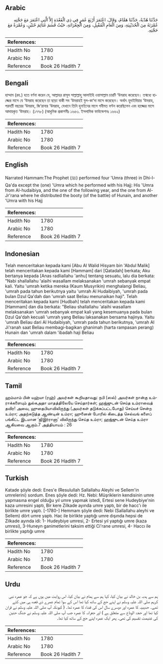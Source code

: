 ## Arabic


<div dir="rtl" lang="ar" style={{fontSize:'larger',backgroundColor:'#f8f9fa',padding:20}}>
حَدَّثَنَا هُدْبَةُ، حَدَّثَنَا هَمَّامٌ، وَقَالَ، اعْتَمَرَ أَرْبَعَ عُمَرٍ فِي ذِي الْقَعْدَةِ إِلاَّ الَّتِي اعْتَمَرَ مَعَ حَجَّتِهِ عُمْرَتَهُ مِنَ الْحُدَيْبِيَةِ، وَمِنَ الْعَامِ الْمُقْبِلِ، وَمِنَ الْجِعْرَانَةِ، حَيْثُ قَسَمَ غَنَائِمَ حُنَيْنٍ، وَعُمْرَةً مَعَ حَجَّتِهِ‏.‏
</div>
<div style={{backgroundColor:'#f8f9fa',padding:20, marginBottom: 10}}><table> <thead> <tr> <th>References:</th> <th></th> </tr> </thead> <tbody><tr><td>Hadith No</td><td>1780</td></tr><tr><td>Arabic No</td><td>1780</td></tr><tr><td>Reference</td><td>Book 26 Hadith 7</td></tr></tbody></table></div>

## Bengali


<div dir="ltr" lang="bn" style={{fontSize:'larger',backgroundColor:'#f8f9fa',padding:20}}>
হাম্মাম (রহ.) হতে বর্ণনা করেন যে, আল্লাহর রাসূল সাল্লাল্লাহু আলাইহি ওয়াসাল্লাম চারটি ‘উমরাহ করেছেন। তন্মধ্যে হাজ্জের মাসে যে ‘উমরাহ করেছেন তা ছাড়া বাকী সব ‘উমরাহই যুল-কা‘দা মাসে করেছেন। অর্থাৎ হুদাইবিয়ার ‘উমরাহ, পরবর্তী বছরের ‘উমরাহ, জি‘রানার ‘উমরাহ, যেখানে তিনি হুনাইনের মালে গনীমত বণ্টন করেছিলেন এবং হাজ্জের মাসে আদায়কৃত ‘উমরাহ। (১৭৭৮) (আধুনিক প্রকাশনীঃ ১৬৫৩. ইসলামিক ফাউন্ডেশনঃ ১৬৬২)
</div>
<div style={{backgroundColor:'#f8f9fa',padding:20, marginBottom: 10}}><table> <thead> <tr> <th>References:</th> <th></th> </tr> </thead> <tbody><tr><td>Hadith No</td><td>1780</td></tr><tr><td>Arabic No</td><td>1780</td></tr><tr><td>Reference</td><td>Book 26 Hadith 7</td></tr></tbody></table></div>

## English


<div dir="ltr" lang="en" style={{fontSize:'larger',backgroundColor:'#f8f9fa',padding:20}}>
Narrated Hammam:The Prophet (ﷺ) performed four 'Umra (three) in Dhi-l-Qa'da except the (one) 'Umra which he performed with his Hajj: His 'Umra from Al-hudaibiya, and the one of the following year, and the one from Al- Jr'rana where he distributed the booty (of the battle) of Hunain, and another 'Umra with his Hajj
</div>
<div style={{backgroundColor:'#f8f9fa',padding:20, marginBottom: 10}}><table> <thead> <tr> <th>References:</th> <th></th> </tr> </thead> <tbody><tr><td>Hadith No</td><td>1780</td></tr><tr><td>Arabic No</td><td>1780</td></tr><tr><td>Reference</td><td>Book 26 Hadith 7</td></tr></tbody></table></div>

## Indonesian


<div dir="ltr" lang="id" style={{fontSize:'larger',backgroundColor:'#f8f9fa',padding:20}}>
Telah menceritakan kepada kami [Abu Al Walid Hisyam bin 'Abdul Malik] telah menceritakan kepada kami [Hammam] dari [Qatadah] berkata; Aku bertanya kepada [Anas radliallahu 'anhu] tentang sesuatu, lalu dia berkata: "Nabi shallallahu 'alaihi wasallam melaksanakan 'umrah sebanyak empat kali. Yaitu 'umrah ketika mereka (Kaum Musyrikin) menghalangi Beliau, 'umrah pada tahun berikutnya yaitu 'umrah Al Hudaibiyah, 'umrah pada bulan Dzul Qa'dah dan 'umrah saat Beliau menunaikan haji". Telah menceritakan kepada kami [Hudbah] telah menceritakan kepada kami [Hammam] dan dia berkata: "Beliau shallallahu 'alaihi wasallam melaksanakan 'umrah sebanyak empat kali yang kesemuanya pada bulan Dzul Qa'dah kecuali 'umrah yang Beliau laksanakan bersama hajinya. Yaitu 'umrah Beliau dari Al Hudaibiyah, 'umrah pada tahun berikutnya, 'umrah Al Ji'ranah saat Beliau membagi-bagikan ghanimah (harta rampasan perang) Hunain dan 'umrah dalam 'ibadah haji Beliau
</div>
<div style={{backgroundColor:'#f8f9fa',padding:20, marginBottom: 10}}><table> <thead> <tr> <th>References:</th> <th></th> </tr> </thead> <tbody><tr><td>Hadith No</td><td>1780</td></tr><tr><td>Arabic No</td><td>1780</td></tr><tr><td>Reference</td><td>Book 26 Hadith 7</td></tr></tbody></table></div>

## Tamil


<div dir="ltr" lang="ta" style={{fontSize:'larger',backgroundColor:'#f8f9fa',padding:20}}>
ஹம்மாம் பின் யஹ்யா (ரஹ்) அவர்கள் கூறியதாவது: நபி (ஸல்) அவர்கள் நான்கு உம்ராக்களையும் துல்கஅதா மாதத்திலேயே செய்தார்கள்; ஹஜ்ஜுடன் செய்த உம்ராவைத் தவிர! அவை, ஹுதைபியாவிலிருந்து (அவர்கள் தடுக்கப்பட்டபோது) செய்யச் சென்ற உம்ரா; அதற்கடுத்த ஆண்டின் உம்ரா; ஹுனைன் போரில் கிடைத்த செல்வங் களைப் பங்கிட்ட இடமான ‘ஜிஇர்ரானா’ விலிருந்து செய்த உம்ரா; ஹஜ்ஜுடன் செய்த உம்ரா ஆகியவை ஆகும்.7 அத்தியாயம் : 26
</div>
<div style={{backgroundColor:'#f8f9fa',padding:20, marginBottom: 10}}><table> <thead> <tr> <th>References:</th> <th></th> </tr> </thead> <tbody><tr><td>Hadith No</td><td>1780</td></tr><tr><td>Arabic No</td><td>1780</td></tr><tr><td>Reference</td><td>Book 26 Hadith 7</td></tr></tbody></table></div>

## Turkish


<div dir="ltr" lang="tr" style={{fontSize:'larger',backgroundColor:'#f8f9fa',padding:20}}>
Katade şöyle dedi: Enes'e (Resulullah Sallallahu Aleyhi ve Sellem'in umrelerini) sordum. Enes şöyle dedi: Hz. Nebi: Müşriklerin kendisinin umre yapmasına engel olduğu yıl umre yapmak istedi, Ertesi sene Hudeybiye'nin kaza umresini yaptı, Bir kere Zilkade ayında umre yaptı, bir de hacc'ı ile birlikte umre yaptı. [-1780-] Hemmam şöyle dedi: Nebi (Sallallahu aleyhi ve Sellem) dört umre yaptı. Hac ile birlikte yaptığı umre dışında hepsi de Zilkade ayında idi: 1- Hudeybiye umresi, 2- Ertesi yıl yaptığı umre (kaza umresi), 3-Huneyn ganimetlerini taksim ettiği Ci'rane umresi, 4- Haccı ile birlikte yaptığı umre
</div>
<div style={{backgroundColor:'#f8f9fa',padding:20, marginBottom: 10}}><table> <thead> <tr> <th>References:</th> <th></th> </tr> </thead> <tbody><tr><td>Hadith No</td><td>1780</td></tr><tr><td>Arabic No</td><td>1780</td></tr><tr><td>Reference</td><td>Book 26 Hadith 7</td></tr></tbody></table></div>

## Urdu


<div dir="rtl" lang="ur" style={{fontSize:'larger',backgroundColor:'#f8f9fa',padding:20}}>
ہم سے ہدبہ بن خالد نے بیان کیا، کہا ہم سے ہمام نے بیان کیا، اس روایت میں یوں ہے کہ جو عمرہ نبی کریم صلی اللہ علیہ وسلم نے اپنے حج کے ساتھ کیا تھا اس کے سوا تمام عمرے ذی قعدہ ہی میں کئے تھے۔ حدیبیہ کا عمرہ اور دوسرے سال اس کی قضاء کا عمرہ تھا۔ ( کیونکہ آپ صلی اللہ علیہ وسلم نے قران کیا تھا اور حجۃ الوداع سے متعلق ہے ) اور جعرانہ کا عمرہ جب آپ صلی اللہ علیہ وسلم نے جنگ حنین کی غنیمت تقسیم کی تھی۔ پھر ایک عمرہ اپنے حج کے ساتھ کیا تھا۔
</div>
<div style={{backgroundColor:'#f8f9fa',padding:20, marginBottom: 10}}><table> <thead> <tr> <th>References:</th> <th></th> </tr> </thead> <tbody><tr><td>Hadith No</td><td>1780</td></tr><tr><td>Arabic No</td><td>1780</td></tr><tr><td>Reference</td><td>Book 26 Hadith 7</td></tr></tbody></table></div>